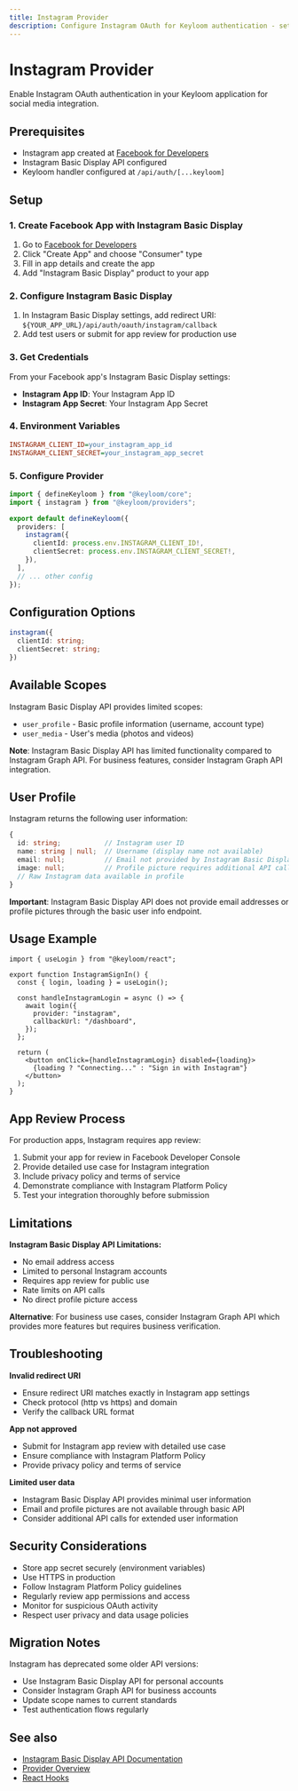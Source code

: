 ```yaml
---
title: Instagram Provider
description: Configure Instagram OAuth for Keyloom authentication - setup, scopes, and media platform integration.
---
```


# Instagram Provider

Enable Instagram OAuth authentication in your Keyloom application for social media integration.

## Prerequisites

- Instagram app created at [Facebook for Developers](https://developers.facebook.com/)
- Instagram Basic Display API configured
- Keyloom handler configured at `/api/auth/[...keyloom]`

## Setup

### 1. Create Facebook App with Instagram Basic Display

1. Go to [Facebook for Developers](https://developers.facebook.com/)
2. Click "Create App" and choose "Consumer" type
3. Fill in app details and create the app
4. Add "Instagram Basic Display" product to your app

### 2. Configure Instagram Basic Display

1. In Instagram Basic Display settings, add redirect URI:
   `${YOUR_APP_URL}/api/auth/oauth/instagram/callback`
2. Add test users or submit for app review for production use

### 3. Get Credentials

From your Facebook app's Instagram Basic Display settings:

- **Instagram App ID**: Your Instagram App ID
- **Instagram App Secret**: Your Instagram App Secret

### 4. Environment Variables

```ini title=".env.local"
INSTAGRAM_CLIENT_ID=your_instagram_app_id
INSTAGRAM_CLIENT_SECRET=your_instagram_app_secret
```

### 5. Configure Provider

```ts title="keyloom.config.ts"
import { defineKeyloom } from "@keyloom/core";
import { instagram } from "@keyloom/providers";

export default defineKeyloom({
  providers: [
    instagram({
      clientId: process.env.INSTAGRAM_CLIENT_ID!,
      clientSecret: process.env.INSTAGRAM_CLIENT_SECRET!,
    }),
  ],
  // ... other config
});
```

## Configuration Options

```ts
instagram({
  clientId: string;
  clientSecret: string;
})
```

## Available Scopes

Instagram Basic Display API provides limited scopes:

- `user_profile` - Basic profile information (username, account type)
- `user_media` - User's media (photos and videos)

**Note**: Instagram Basic Display API has limited functionality compared to Instagram Graph API. For business features, consider Instagram Graph API integration.

## User Profile

Instagram returns the following user information:

```ts
{
  id: string;           // Instagram user ID
  name: string | null;  // Username (display name not available)
  email: null;          // Email not provided by Instagram Basic Display
  image: null;          // Profile picture requires additional API call
  // Raw Instagram data available in profile
}
```

**Important**: Instagram Basic Display API does not provide email addresses or profile pictures through the basic user info endpoint.

## Usage Example

```tsx title="components/InstagramSignIn.tsx"
import { useLogin } from "@keyloom/react";

export function InstagramSignIn() {
  const { login, loading } = useLogin();

  const handleInstagramLogin = async () => {
    await login({
      provider: "instagram",
      callbackUrl: "/dashboard",
    });
  };

  return (
    <button onClick={handleInstagramLogin} disabled={loading}>
      {loading ? "Connecting..." : "Sign in with Instagram"}
    </button>
  );
}
```

## App Review Process

For production apps, Instagram requires app review:

1. Submit your app for review in Facebook Developer Console
2. Provide detailed use case for Instagram integration
3. Include privacy policy and terms of service
4. Demonstrate compliance with Instagram Platform Policy
5. Test your integration thoroughly before submission

## Limitations

**Instagram Basic Display API Limitations:**
- No email address access
- Limited to personal Instagram accounts
- Requires app review for public use
- Rate limits on API calls
- No direct profile picture access

**Alternative**: For business use cases, consider Instagram Graph API which provides more features but requires business verification.

## Troubleshooting

**Invalid redirect URI**
- Ensure redirect URI matches exactly in Instagram app settings
- Check protocol (http vs https) and domain
- Verify the callback URL format

**App not approved**
- Submit for Instagram app review with detailed use case
- Ensure compliance with Instagram Platform Policy
- Provide privacy policy and terms of service

**Limited user data**
- Instagram Basic Display API provides minimal user information
- Email and profile pictures are not available through basic API
- Consider additional API calls for extended user information

## Security Considerations

- Store app secret securely (environment variables)
- Use HTTPS in production
- Follow Instagram Platform Policy guidelines
- Regularly review app permissions and access
- Monitor for suspicious OAuth activity
- Respect user privacy and data usage policies

## Migration Notes

Instagram has deprecated some older API versions:

- Use Instagram Basic Display API for personal accounts
- Consider Instagram Graph API for business accounts
- Update scope names to current standards
- Test authentication flows regularly

## See also

- [Instagram Basic Display API Documentation](https://developers.facebook.com/docs/instagram-basic-display-api)
- [Provider Overview](/docs/providers/overview)
- [React Hooks](/docs/react/hooks)
